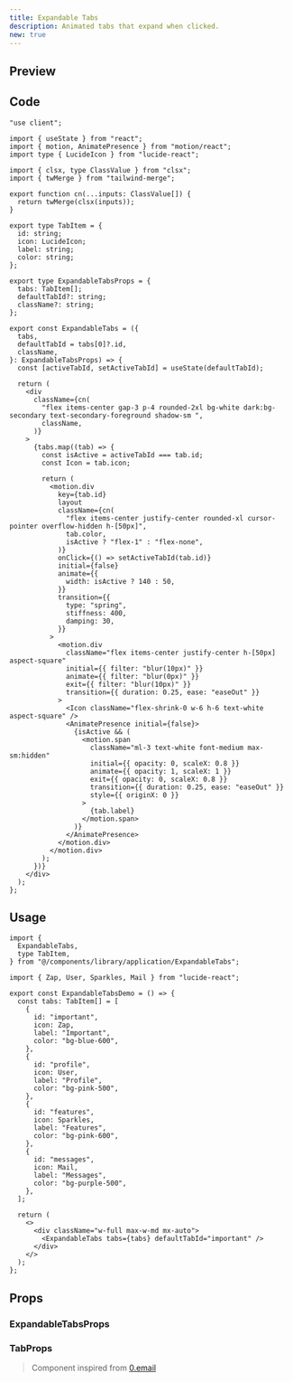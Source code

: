 ```yaml
---
title: Expandable Tabs
description: Animated tabs that expand when clicked.
new: true
---
```



## Preview

<PreviewContainer className="h-[30rem]">
  <ExpandableTabsDemo />
</PreviewContainer>

## Code

```tsx title="ExpandableTabs.tsx"
"use client";

import { useState } from "react";
import { motion, AnimatePresence } from "motion/react";
import type { LucideIcon } from "lucide-react";

import { clsx, type ClassValue } from "clsx";
import { twMerge } from "tailwind-merge";

export function cn(...inputs: ClassValue[]) {
  return twMerge(clsx(inputs));
}

export type TabItem = {
  id: string;
  icon: LucideIcon;
  label: string;
  color: string;
};

export type ExpandableTabsProps = {
  tabs: TabItem[];
  defaultTabId?: string;
  className?: string;
};

export const ExpandableTabs = ({
  tabs,
  defaultTabId = tabs[0]?.id,
  className,
}: ExpandableTabsProps) => {
  const [activeTabId, setActiveTabId] = useState(defaultTabId);

  return (
    <div
      className={cn(
        "flex items-center gap-3 p-4 rounded-2xl bg-white dark:bg-secondary text-secondary-foreground shadow-sm ",
        className,
      )}
    >
      {tabs.map((tab) => {
        const isActive = activeTabId === tab.id;
        const Icon = tab.icon;

        return (
          <motion.div
            key={tab.id}
            layout
            className={cn(
              "flex items-center justify-center rounded-xl cursor-pointer overflow-hidden h-[50px]",
              tab.color,
              isActive ? "flex-1" : "flex-none",
            )}
            onClick={() => setActiveTabId(tab.id)}
            initial={false}
            animate={{
              width: isActive ? 140 : 50,
            }}
            transition={{
              type: "spring",
              stiffness: 400,
              damping: 30,
            }}
          >
            <motion.div
              className="flex items-center justify-center h-[50px] aspect-square"
              initial={{ filter: "blur(10px)" }}
              animate={{ filter: "blur(0px)" }}
              exit={{ filter: "blur(10px)" }}
              transition={{ duration: 0.25, ease: "easeOut" }}
            >
              <Icon className="flex-shrink-0 w-6 h-6 text-white aspect-square" />
              <AnimatePresence initial={false}>
                {isActive && (
                  <motion.span
                    className="ml-3 text-white font-medium max-sm:hidden"
                    initial={{ opacity: 0, scaleX: 0.8 }}
                    animate={{ opacity: 1, scaleX: 1 }}
                    exit={{ opacity: 0, scaleX: 0.8 }}
                    transition={{ duration: 0.25, ease: "easeOut" }}
                    style={{ originX: 0 }}
                  >
                    {tab.label}
                  </motion.span>
                )}
              </AnimatePresence>
            </motion.div>
          </motion.div>
        );
      })}
    </div>
  );
};
```

## Usage

```tsx title="App.tsx"
import {
  ExpandableTabs,
  type TabItem,
} from "@/components/library/application/ExpandableTabs";

import { Zap, User, Sparkles, Mail } from "lucide-react";

export const ExpandableTabsDemo = () => {
  const tabs: TabItem[] = [
    {
      id: "important",
      icon: Zap,
      label: "Important",
      color: "bg-blue-600",
    },
    {
      id: "profile",
      icon: User,
      label: "Profile",
      color: "bg-pink-500",
    },
    {
      id: "features",
      icon: Sparkles,
      label: "Features",
      color: "bg-pink-600",
    },
    {
      id: "messages",
      icon: Mail,
      label: "Messages",
      color: "bg-purple-500",
    },
  ];

  return (
    <>
      <div className="w-full max-w-md mx-auto">
        <ExpandableTabs tabs={tabs} defaultTabId="important" />
      </div>
    </>
  );
};
```

## Props

### ExpandableTabsProps

<AutoTypeTable
  path="./components/library/application/ExpandableTabs.tsx"
  name="ExpandableTabsProps"
/>
### TabProps
<AutoTypeTable
  path="./components/library/application/ExpandableTabs.tsx"
  name="TabItem"
/>

> Component inspired from [0.email](https://0.email)
